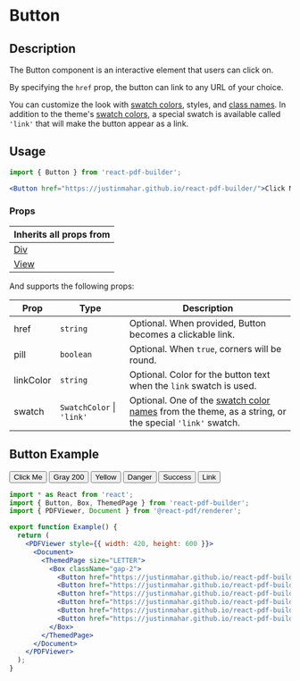 

<Meta title="Documentation/Components/Button" />

<h1>Button</h1>

## Description

The Button component is an interactive element that users can click on. 

By specifying the `href` prop, the button can link to any URL of your choice. 

You can customize the look with [swatch colors](https://justinmahar.github.io/react-pdf-builder/?path=/docs/documentation-themes--docs#swatch-colors), styles, and [class names](https://justinmahar.github.io/react-pdf-builder/?path=/docs/documentation-themes--docs#class-names). In addition to the theme's [swatch colors](https://justinmahar.github.io/react-pdf-builder/?path=/docs/documentation-themes--docs#swatch-colors), a special swatch is available called `'link'` that will make the button appear as a link.

## Usage

```jsx
import { Button } from 'react-pdf-builder';
```

```jsx
<Button href="https://justinmahar.github.io/react-pdf-builder/">Click Me</Button>
```

### Props

| Inherits all props from                                                                                      |
| ------------------------------------------------------------------------------------------------------------ |
| [Div](https://justinmahar.github.io/react-pdf-builder/?path=/docs/documentation-components-basics-div--docs) |
| [View](https://react-pdf.org/components#view)                                                                |

And supports the following props:

| Prop      | Type                          | Description                                                                                                                                                                                                  |
| --------- | ----------------------------- | ------------------------------------------------------------------------------------------------------------------------------------------------------------------------------------------------------------ |
| href      | `string`                      | Optional. When provided, Button becomes a clickable link.                                                                                                                                                    |
| pill      | `boolean`                     | Optional. When `true`, corners will be round.                                                                                                                                                                |
| linkColor | `string`                      | Optional. Color for the button text when the `link` swatch is used.                                                                                                                                          |
| swatch    | `SwatchColor` &#124; `'link'` | Optional. One of the [swatch color names](https://justinmahar.github.io/react-pdf-builder/?path=/docs/documentation-themes--docs#swatch-colors) from the theme, as a string, or the special `'link'` swatch. |
  
## Button Example

<DocsPDF>
  <Box className="gap-2">
    <Button href="https://justinmahar.github.io/react-pdf-builder/">Click Me</Button>
    <Button href="https://justinmahar.github.io/react-pdf-builder/" swatch='gray200'>Gray 200</Button>
    <Button href="https://justinmahar.github.io/react-pdf-builder/" swatch='yellow'>Yellow</Button>
    <Button href="https://justinmahar.github.io/react-pdf-builder/" swatch='danger'>Danger</Button>
    <Button href="https://justinmahar.github.io/react-pdf-builder/" swatch='success'>Success</Button>
    <Button href="https://justinmahar.github.io/react-pdf-builder/" swatch='link'>Link</Button>
  </Box>
</DocsPDF>

```jsx
import * as React from 'react';
import { Button, Box, ThemedPage } from 'react-pdf-builder';
import { PDFViewer, Document } from '@react-pdf/renderer';

export function Example() {
  return (
    <PDFViewer style={{ width: 420, height: 600 }}>
      <Document>
        <ThemedPage size="LETTER">
          <Box className="gap-2">
            <Button href="https://justinmahar.github.io/react-pdf-builder/">Click Me</Button>
            <Button href="https://justinmahar.github.io/react-pdf-builder/" swatch='gray200'>Gray 200</Button>
            <Button href="https://justinmahar.github.io/react-pdf-builder/" swatch='yellow'>Yellow</Button>
            <Button href="https://justinmahar.github.io/react-pdf-builder/" swatch='danger'>Danger</Button>
            <Button href="https://justinmahar.github.io/react-pdf-builder/" swatch='success'>Success</Button>
            <Button href="https://justinmahar.github.io/react-pdf-builder/" swatch='link'>Link</Button>
          </Box>
        </ThemedPage>
      </Document>
    </PDFViewer>
  );
}
```
